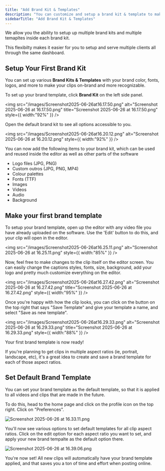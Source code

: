 ```yaml
---
title: "Add Brand Kit & Templates"
description: "You can customize and setup a brand kit & template to make sure your videos are always on brand. "
sidebarTitle: "Add Brand Kit & Templates"
---
```


<Info>
  We allow you the ability to setup up multiple brand kits and multiple temapltes inside each brand kit.

  This flexibilty makes it easier for you to setup and serve multiple clients all through the same dashboard.
</Info>

## Setup Your First Brand Kit

You can set up various **Brand Kits & Templates** with your brand color, fonts, logos, and more to make your clips on-brand and more recognizable.

To set up your brand template, click **Brand Kit** on the left side panel.

<img
  src="/images/Screenshot2025-06-26at16.17.50.png"
  alt="Screenshot 2025-06-26 at 16.17.50.png"
  title="Screenshot 2025-06-26 at 16.17.50.png"
  style={{ width:"92%" }}
/>

Open the default brand kit to see all options accessible to you.

<img
  src="/images/Screenshot2025-06-26at16.20.12.png"
  alt="Screenshot 2025-06-26 at 16.20.12.png"
  style={{ width:"92%" }}
/>

You can now add the following items to your brand kit, which can be used and reused inside the editor as well as other parts of the software

- Logo files (JPG, PNG)
- Custom outros (JPG, PNG, MP4)
- Colour palettes
- Fonts (TTF)
- Images
- Videos
- Audio
- Background

## Make your first brand template

To setup your brand template, open up the editor with any video file you have already uploaded on the software. Use the 'Edit' button to do this, and your clip will open in the editor.

<img
  src="/images/Screenshot2025-06-26at16.25.11.png"
  alt="Screenshot 2025-06-26 at 16.25.11.png"
  style={{ width:"85%" }}
/>

Now, feel free to make changes to the clip itself on the editor screen. You can easily change the captions styles, fonts, size, background, add your logo and pretty much customize everything on the editor.

<img
  src="/images/Screenshot2025-06-26at16.27.42.png"
  alt="Screenshot 2025-06-26 at 16.27.42.png"
  title="Screenshot 2025-06-26 at 16.27.42.png"
  style={{ width:"95%" }}
/>

Once you're happy with how the clip looks, you can click on the button on the top right that says "Save Template" and give your template a name, and select "Save as new template".

<img
  src="/images/Screenshot2025-06-26at16.29.33.png"
  alt="Screenshot 2025-06-26 at 16.29.33.png"
  title="Screenshot 2025-06-26 at 16.29.33.png"
  style={{ width:"88%" }}
/>

Your first brand template is now ready\!

<Tip>
  If you're planning to get clips in multiple aspect ratios (ie, portrait, landscape, etc), it's a great idea to create and save a brand template for each of those aspect ratios.
</Tip>

## Set Default Brand Template

You can set your brand template as the default template, so that it is applied to all videos and clips that are made in the future.

To do this, head to the home page and click on the profile icon on the top right. Click on "Preferences".

![Screenshot 2025-06-26 at 16.33.11.png](/images/Screenshot2025-06-26at16.33.11.png)

You'll now see various options to set default templates for all clip aspect ratios. Click on the edit option for each aspect ratio you want to set, and apply your new brand tempalte as the default option there.

![Screenshot 2025-06-26 at 16.39.06.png](/images/Screenshot2025-06-26at16.39.06.png)

You're now set\! All new clips will automatically have your brand template applied, and that saves you a ton of time and effort when posting online.